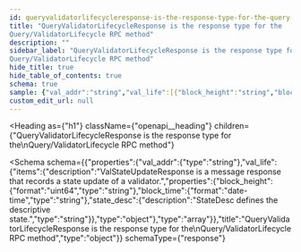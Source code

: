 ```yaml
---
id: queryvalidatorlifecycleresponse-is-the-response-type-for-the-query-validatorlifecycle-rpc-method
title: "QueryValidatorLifecycleResponse is the response type for the
Query/ValidatorLifecycle RPC method"
description: ""
sidebar_label: "QueryValidatorLifecycleResponse is the response type for the
Query/ValidatorLifecycle RPC method"
hide_title: true
hide_table_of_contents: true
schema: true
sample: {"val_addr":"string","val_life":[{"block_height":"string","block_time":"2024-07-29T15:51:28.071Z","state_desc":"string"}]}
custom_edit_url: null
---
```



<Heading
  as={"h1"}
  className={"openapi__heading"}
  children={"QueryValidatorLifecycleResponse is the response type for the\nQuery/ValidatorLifecycle RPC method"}
>
</Heading>





<Schema
  schema={{"properties":{"val_addr":{"type":"string"},"val_life":{"items":{"description":"ValStateUpdateResponse is a message response that records a state update of a validator.","properties":{"block_height":{"format":"uint64","type":"string"},"block_time":{"format":"date-time","type":"string"},"state_desc":{"description":"StateDesc defines the descriptive state.","type":"string"}},"type":"object"},"type":"array"}},"title":"QueryValidatorLifecycleResponse is the response type for the\nQuery/ValidatorLifecycle RPC method","type":"object"}}
  schemaType={"response"}
>
  
</Schema>
            